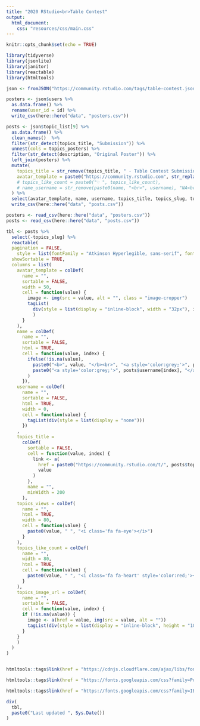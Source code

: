 ```yaml
---
title: "2020 RStudio<br>Table Contest"
output: 
  html_document:
    css: "resources/css/main.css"
---
```


```r
knitr::opts_chunk$set(echo = TRUE)

library(tidyverse)
library(jsonlite)
library(janitor)
library(reactable)
library(htmltools)

json <- fromJSON("https://community.rstudio.com/tags/table-contest.json")

posters <- json$users %>%
  as.data.frame() %>%
  rename(user_id = id) %>%
  write_csv(here::here("data", "posters.csv"))

posts <- json$topic_list[9] %>%
  as.data.frame() %>%
  clean_names()  %>%
  filter(str_detect(topics_title, "Submission")) %>%
  unnest(cols = topics_posters) %>%
  filter(str_detect(description, "Original Poster")) %>%
  left_join(posters) %>%
  mutate(
    topics_title = str_remove(topics_title, " - Table Contest Submission"),
    avatar_template = paste0("https://community.rstudio.com", str_replace(avatar_template, "\\{size\\}", "32")),
    # topics_like_count = paste0("♡ ", topics_like_count),
    # name_username = str_remove(paste0(name, "<br>", username), "NA<br>")
  ) %>%
  select(avatar_template, name, username, topics_title, topics_slug, topics_image_url, topics_views, topics_like_count) %>%
  write_csv(here::here("data", "posts.csv"))

posters <- read_csv(here::here("data", "posters.csv"))
posts <- read_csv(here::here("data", "posts.csv"))

```

```r
tbl <- posts %>% 
  select(-topics_slug) %>% 
  reactable(
  pagination = FALSE,
    style = list(fontFamily = "Atkinson Hyperlegible, sans-serif", fontSize = "14px"),
  showSortable = TRUE,
  columns = list(
    avatar_template = colDef(
      name = "",
      sortable = FALSE,
      width = 50,
      cell = function(value) {
        image <- img(src = value, alt = "", class = "image-cropper")
        tagList(
          div(style = list(display = "inline-block", width = "32px"), image)
          )
      }
    ),
    name = colDef(
      name = "",
      sortable = FALSE,
      html = TRUE,
      cell = function(value, index) {
        ifelse(!is.na(value),
          paste0("<b>", value, "</b><br>", "<a style='color:grey;'>", posts$username[index], "</a>"),
          paste0("<a style='color:grey;'>", posts$username[index], "</a>")
        )
      }),
    username = colDef(
      name = "",
      sortable = FALSE,
      html = TRUE,
      width = 0,
      cell = function(value) {
        tagList(div(style = list(display = "none")))
      })
    ,
    topics_title = 
      colDef(
        sortable = FALSE,
        cell = function(value, index) {
          link <- a(
            href = paste0("https://community.rstudio.com/t/", posts$topics_slug[index]),
            value
          )
        },
        name = "",
        minWidth = 200
      ),
    topics_views = colDef(
      name = "",
      html = TRUE,
      width = 80,
      cell = function(value) {
        paste0(value, " ", "<i class='fa fa-eye'></i>")
      }
    ),
    topics_like_count = colDef(
      name = "",
      width = 80,
      html = TRUE,
      cell = function(value) {
        paste0(value, " ", "<i class='fa fa-heart' style='color:red;'></i>")
      }
    ),
    topics_image_url = colDef(
      name = "",
      sortable = FALSE,
      cell = function(value, index) {
      if (!is.na(value)) {
        image <- a(href = value, img(src = value, alt = ""))
        tagList(div(style = list(display = "inline-block", height = "100px"), image))
      }
    }
    )
  )
)


htmltools::tags$link(href = "https://cdnjs.cloudflare.com/ajax/libs/font-awesome/4.7.0/css/font-awesome.min.css", rel = "stylesheet")

htmltools::tags$link(href = "https://fonts.googleapis.com/css?family=Poppins", rel = "stylesheet")

htmltools::tags$link(href = "https://fonts.googleapis.com/css?family=IBM+Plex+Sans", rel = "stylesheet")

div(
  tbl,
  paste0("Last updated ", Sys.Date())
)
```
